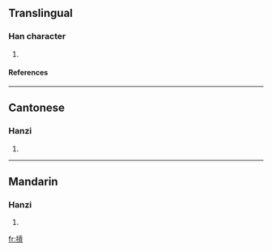 {{see|扛}}

==Translingual==
===Han character===
{{Han char|rn=64|rad=手|as=10|sn=13|four=5108<sub>2</sub>|canj=手一月金 (QMBC)}}
# {{defn|Han|sort=手10}}
====References====
{{Han ref|kx=0449.081|hdz=31928.100|uh=6443|ud=25667|bh=DDA2|bd=56738}}

----
==Cantonese==
===Hanzi===
{{yue-hanzi|jyut=}}
# {{defn|Cantonese}}

----
==Mandarin==
===Hanzi===
{{cmn-hanzi|pin=[[gāng]] ([[gang1]]), [[káng]] ([[kang2]])|wg=kang<sup>1</sup>, k'ang<sup>2</sup>}}
# {{defn|Mandarin}}

[[fr:摃]]